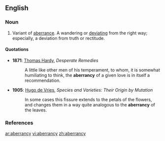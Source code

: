 ==English==

===Noun===
{{infl|en|noun}}

# Variant of [[aberrance]]. A wandering or [[deviate|deviating]] from the right way; especially, a deviation from truth or rectitude.

====Quotations====
*'''1871''': [[w:Thomas Hardy|Thomas Hardy]], ''Desperate Remedies''
*:A little like other men of his temperament, to whom, it is somewhat humiliating to think, the '''aberrancy''' of a given love is in itself a recommendation.
*'''1905''': [[w:Hugo de Vries|Hugo de Vries]], ''Species and Varieties: Their Origin by Mutation''
*:In some cases this fissure extends to the petals of the flowers, and changes them in a way quite analogous to the '''aberrancy''' of the leaves.

===References===
{{R:Century 1911}}

[[ar:aberrancy]]
[[vi:aberrancy]]
[[zh:aberrancy]]
